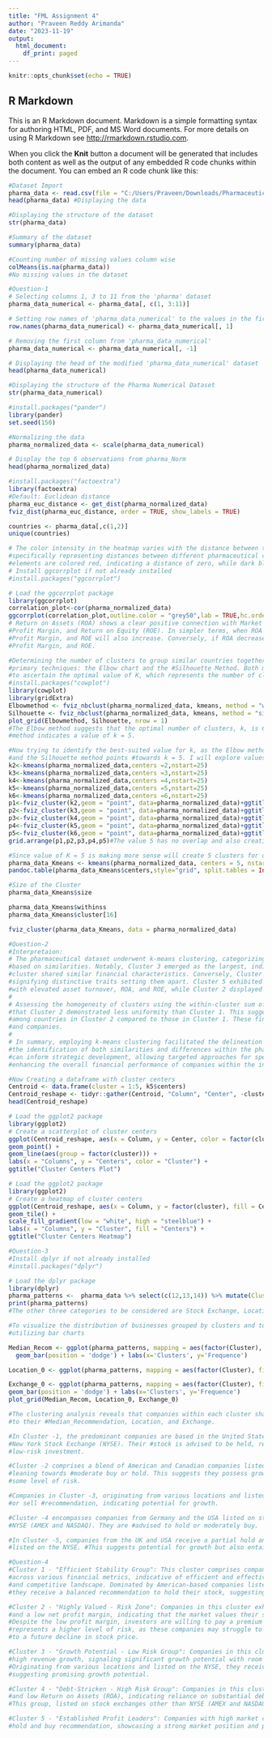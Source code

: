 ---
title: "FML Assignment 4"
author: "Praveen Reddy Arimanda"
date: "2023-11-19"
output:
  html_document:
    df_print: paged
---

```{r setup, include=FALSE}
knitr::opts_chunk$set(echo = TRUE)
```

## R Markdown

This is an R Markdown document. Markdown is a simple formatting syntax for authoring HTML, PDF, and MS Word documents. For more details on using R Markdown see <http://rmarkdown.rstudio.com>.

When you click the **Knit** button a document will be generated that includes both content as well as the output of any embedded R code chunks within the document. You can embed an R code chunk like this:

```{r}
#Dataset Import
pharma_data <- read.csv(file = "C:/Users/Praveen/Downloads/Pharmaceuticals.csv")
head(pharma_data) #Displaying the data
```
```{r}
#Displaying the structure of the dataset
str(pharma_data)
```
```{r}
#Summary of the dataset
summary(pharma_data)
```
```{r}
#Counting number of missing values column wise
colMeans(is.na(pharma_data))
#No missing values in the dataset
```
```{r}
#Question-1
# Selecting columns 1, 3 to 11 from the 'pharma' dataset
pharma_data_numerical <- pharma_data[, c(1, 3:11)]

# Setting row names of 'pharma_data_numerical' to the values in the first column
row.names(pharma_data_numerical) <- pharma_data_numerical[, 1]

# Removing the first column from 'pharma_data_numerical'
pharma_data_numerical <- pharma_data_numerical[, -1]

# Displaying the head of the modified 'pharma_data_numerical' dataset
head(pharma_data_numerical)

```
```{r}
#Displaying the structure of the Pharma Numerical Dataset
str(pharma_data_numerical)
```
```{r}
#install.packages("pander")
library(pander)
set.seed(150)

#Normalizing the data
pharma_normalized_data <- scale(pharma_data_numerical)

# Display the top 6 observations from pharma_Norm
head(pharma_normalized_data)

```
```{r}
#install.packages("factoextra")
library(factoextra)
#Default: Euclidean distance
pharma_euc_distance <- get_dist(pharma_normalized_data)
fviz_dist(pharma_euc_distance, order = TRUE, show_labels = TRUE)

```
```{r}
countries <- pharma_data[,c(1,2)] 
unique(countries)
```
```{r}
# The color intensity in the heatmap varies with the distance between two observations, 
#specifically representing distances between different pharmaceutical companies. The diagonal 
#elements are colored red, indicating a distance of zero, while dark blue hues signify a distance of 6, suggesting a considerable spatial separation between the companies.
# Install ggcorrplot if not already installed
#install.packages("ggcorrplot")

# Load the ggcorrplot package
library(ggcorrplot)
correlation_plot<-cor(pharma_normalized_data)
ggcorrplot(correlation_plot,outline.color = "grey50",lab = TRUE,hc.order = TRUE,type = "full")
# Return on Assets (ROA) shows a clear positive connection with Market Capitalization (Market_cap), 
#Profit Margin, and Return on Equity (ROE). In simpler terms, when ROA goes up, it's likely that Market_cap,
#Profit Margin, and ROE will also increase. Conversely, if ROA decreases, we can expect decreases in Market_cap,
#Profit Margin, and ROE.
```
```{r}
#Determining the number of clusters to group similar countries together involves two 
#primary techniques: the Elbow chart and the #Silhouette Method. Both methods are utilized 
#to ascertain the optimal value of K, which represents the number of clusters.
#install.packages("cowplot")
library(cowplot)
library(gridExtra)
Elbowmethod <- fviz_nbclust(pharma_normalized_data, kmeans, method = "wss")
Silhouette <- fviz_nbclust(pharma_normalized_data, kmeans, method = "silhouette")
plot_grid(Elbowmethod, Silhouette, nrow = 1)
#The Elbow method suggests that the optimal number of clusters, k, is 6, while the Silhouette
#method indicates a value of k = 5.
```
```{r}
#Now trying to identify the best-suited value for k, as the Elbow method suggests k = 2 or 6, 
#and the Silhouette method points #towards k = 5. I will explore values for k across the range of 2 to 6.
k2<-kmeans(pharma_normalized_data,centers =2,nstart=25)
k3<-kmeans(pharma_normalized_data,centers =3,nstart=25)
k4<-kmeans(pharma_normalized_data,centers =4,nstart=25)
k5<-kmeans(pharma_normalized_data,centers =5,nstart=25)
k6<-kmeans(pharma_normalized_data,centers =6,nstart=25)
p1<-fviz_cluster(k2,geom = "point", data=pharma_normalized_data)+ggtitle("k=2")
p2<-fviz_cluster(k3,geom = "point", data=pharma_normalized_data)+ggtitle("k=3")
p3<-fviz_cluster(k4,geom = "point", data=pharma_normalized_data)+ggtitle("k=4")
p4<-fviz_cluster(k5,geom = "point", data=pharma_normalized_data)+ggtitle("k=5")
p5<-fviz_cluster(k6,geom = "point", data=pharma_normalized_data)+ggtitle("k=6")
grid.arrange(p1,p2,p3,p4,p5)#The value 5 has no overlap and also creating 5 different clusters

```
```{r}
#Since value of K = 5 is making more sense will create 5 clusters for our analysis
pharma_data_Kmeans <- kmeans(pharma_normalized_data, centers = 5, nstart = 25)
pandoc.table(pharma_data_Kmeans$centers,style="grid", split.tables = Inf)

```

```{r}
#Size of the Cluster
pharma_data_Kmeans$size
```
```{r}
pharma_data_Kmeans$withinss
pharma_data_Kmeans$cluster[16]
```
```{r}
fviz_cluster(pharma_data_Kmeans, data = pharma_normalized_data)
```
```{r}
#Question-2
#Interpretaion:
# The pharmaceutical dataset underwent k-means clustering, categorizing data points into 5 clusters
#based on similarities. Notably, Cluster 3 emerged as the largest, indicating companies within this
#cluster shared similar financial characteristics. Conversely, Cluster 2 comprised only two countries,
#signifying distinctive traits setting them apart. Cluster 5 exhibited superior financial performance
#with elevated asset turnover, ROA, and ROE, while Cluster 2 displayed a higher P/E ratio.
# 
# Assessing the homogeneity of clusters using the within-cluster sum of squared distances (WSSD) revealed 
#that Cluster 2 demonstrated less uniformity than Cluster 1. This suggests a broader range of characteristics 
#among countries in Cluster 2 compared to those in Cluster 1. These findings offer valuable insights into patterns and trends #within the pharmaceutical industry, shedding light on distinctions in financial performance among countries
#and companies.
# 
# In summary, employing k-means clustering facilitated the delineation of distinct clusters, enabling
#the identification of both similarities and differences within the pharmaceutical sector. These insights
#can inform strategic development, allowing targeted approaches for specific clusters and ultimately
#enhancing the overall financial performance of companies within the industry.

```

```{r}
#Now Creating a dataframe with cluster centers
Centroid <- data.frame(cluster = 1:5, k5$centers)
Centroid_reshape <- tidyr::gather(Centroid, "Column", "Center", -cluster)
head(Centroid_reshape)
```
```{r}
# Load the ggplot2 package
library(ggplot2)
# Create a scatterplot of cluster centers
ggplot(Centroid_reshape, aes(x = Column, y = Center, color = factor(cluster))) +
geom_point() +
geom_line(aes(group = factor(cluster))) +
labs(x = "Columns", y = "Centers", color = "Cluster") +
ggtitle("Cluster Centers Plot")

```
```{r}
# Load the ggplot2 package
library(ggplot2)
# Create a heatmap of cluster centers
ggplot(Centroid_reshape, aes(x = Column, y = factor(cluster), fill = Center)) +
geom_tile() +
scale_fill_gradient(low = "white", high = "steelblue") +
labs(x = "Columns", y = "Cluster", fill = "Centers") +
ggtitle("Cluster Centers Heatmap")
```

```{r}
#Question-3
#Install dplyr if not already installed
#install.packages("dplyr")

# Load the dplyr package
library(dplyr)
pharma_patterns <-  pharma_data %>% select(c(12,13,14)) %>% mutate(Cluster = pharma_data_Kmeans$cluster)
print(pharma_patterns) 
#The other three categories to be considered are Stock Exchange, Location, and Median Recommendation.
```
```{r}
#To visualize the distribution of businesses grouped by clusters and to identify any trends in the data,
#utilizing bar charts

Median_Recom <- ggplot(pharma_patterns, mapping = aes(factor(Cluster), fill=Median_Recommendation)) +
  geom_bar(position = 'dodge') + labs(x='Clusters', y='Frequence')

Location_0 <- ggplot(pharma_patterns, mapping = aes(factor(Cluster), fill=Location)) + geom_bar(position = 'dodge') + labs(x='Clusters', y='Frequence')

Exchange_0 <- ggplot(pharma_patterns, mapping = aes(factor(Cluster), fill=Exchange)) +
geom_bar(position = 'dodge') + labs(x='Clusters', y='Frequence')
plot_grid(Median_Recom, Location_0, Exchange_0)
```
```{r}
#The clustering analysis reveals that companies within each cluster share common characteristics related 
#to their #Median_Recommendation, Location, and Exchange.

#In Cluster -1, the predominant companies are based in the United States, listed on the 
#New York Stock Exchange (NYSE). Their #stock is advised to be held, reflecting stability and relatively
#low-risk investment.

#Cluster -2 comprises a blend of American and Canadian companies listed on the NYSE, with a recommendation
#leaning towards #moderate buy or hold. This suggests they possess growth potential but may also entail 
#some level of risk.

#Companies in Cluster -3, originating from various locations and listed on the NYSE, receive a moderate buy 
#or sell #recommendation, indicating potential for growth.

#Cluster -4 encompasses companies from Germany and the USA listed on stock exchanges other than 
#NYSE (AMEX and NASDAQ). They are #advised to hold or moderately buy.

#In Cluster -5, companies from the UK and USA receive a partial hold and buy recommendation for their stocks
#listed on the NYSE. #This suggests potential for growth but also entails some level of risk.
```

```{r}
#Question-4
#Cluster 1 - "Efficient Stability Group": This cluster comprises companies demonstrating normal levels
#across various financial metrics, indicative of efficient and effective operation within their industry
#and competitive landscape. Dominated by American-based companies listed on the New York Stock Exchange (NYSE),
#they receive a balanced recommendation to hold their stock, suggesting stability and relatively low-risk investments.

#Cluster 2 - "Highly Valued - Risk Zone": Companies in this cluster exhibit a high price-to-earnings (PE) ratio
#and a low net profit margin, indicating that the market values their stock at a premium relative to current earnings.
#Despite the low profit margin, investors are willing to pay a premium for each dollar of earnings. This cluster 
#represents a higher level of risk, as these companies may struggle to meet market expectations, potentially leading 
#to a future decline in stock price.

#Cluster 3 - "Growth Potential - Low Risk Group": Companies in this cluster display low asset turnover and 
#high revenue growth, signaling significant growth potential with room for operational efficiency improvement. 
#Originating from various locations and listed on the NYSE, they receive a moderate buy or sell recommendation, 
#suggesting promising growth potential.

#Cluster 4 - "Debt-Stricken - High Risk Group": Companies in this cluster exhibit high leverage, low net profit margin, 
#and low Return on Assets (ROA), indicating reliance on substantial debt with insufficient profitability and asset returns. 
#This group, listed on stock exchanges other than NYSE (AMEX and NASDAQ), receives a hold or moderate buy recommendation.

#Cluster 5 - "Established Profit Leaders": Companies with high market capitalization, reflecting large, well-established #entities with significant market presence and financial strength. These companies, listed on the NYSE, receive a partial
#hold and buy recommendation, showcasing a strong market position and profitability.
```
